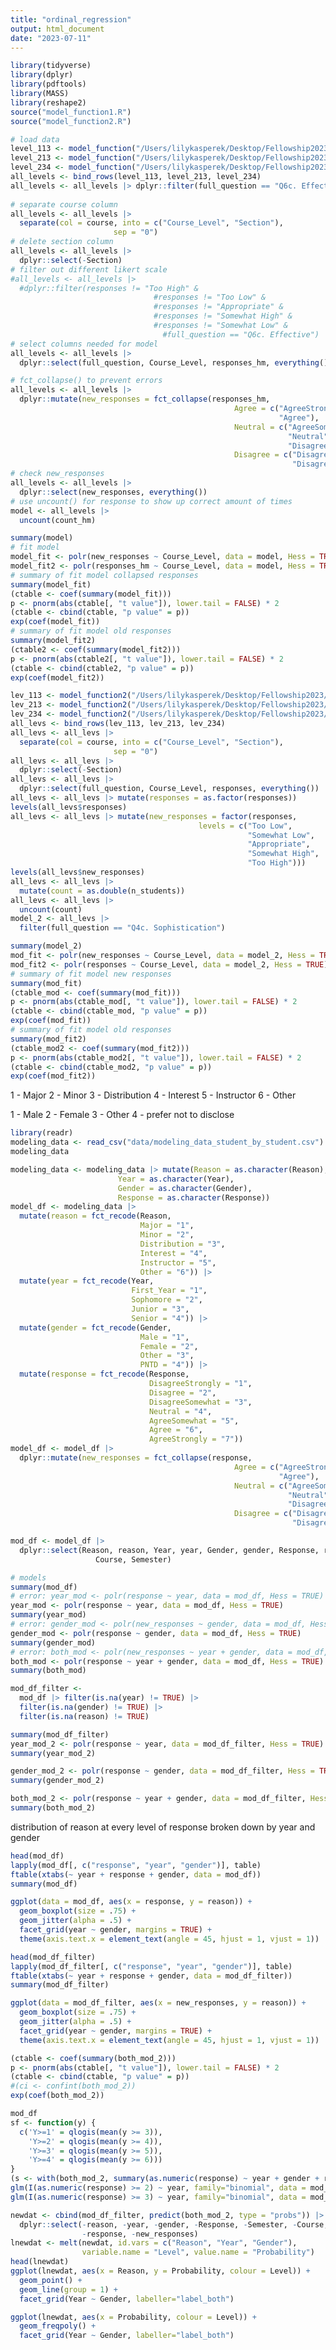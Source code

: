 ```yaml
---
title: "ordinal_regression"
output: html_document
date: "2023-07-11"
---
```


```r
library(tidyverse)
library(dplyr)
library(pdftools)
library(MASS)
library(reshape2)
source("model_function1.R")
source("model_function2.R")
```

```r
# load data 
level_113 <- model_function("/Users/lilykasperek/Desktop/Fellowship2023/eval_pdfs/STAT113_Spring_2020_2.pdf")
level_213 <- model_function("/Users/lilykasperek/Desktop/Fellowship2023/eval_pdfs/STAT213_Spring_2020_1.pdf")
level_234 <- model_function("/Users/lilykasperek/Desktop/Fellowship2023/eval_pdfs/STAT234_Fall_2020_1.pdf")
all_levels <- bind_rows(level_113, level_213, level_234) 
all_levels <- all_levels |> dplyr::filter(full_question == "Q6c. Effective")
  
# separate course column 
all_levels <- all_levels |> 
  separate(col = course, into = c("Course_Level", "Section"),
                       sep = "0") 
# delete section column
all_levels <- all_levels |> 
  dplyr::select(-Section) 
# filter out different likert scale 
#all_levels <- all_levels |> 
  #dplyr::filter(responses != "Too High" &
                                #responses != "Too Low" &
                                #responses != "Appropriate" &
                                #responses != "Somewhat High" &
                                #responses != "Somewhat Low" &
                                  #full_question == "Q6c. Effective")
# select columns needed for model 
all_levels <- all_levels |> 
  dplyr::select(full_question, Course_Level, responses_hm, everything())
```

```r
# fct_collapse() to prevent errors 
all_levels <- all_levels |> 
  dplyr::mutate(new_responses = fct_collapse(responses_hm,
                                                  Agree = c("AgreeStrongly",
                                                            "Agree"),
                                                  Neutral = c("AgreeSomewhat",
                                                              "Neutral",
                                                              "DisagreeSomewhat"),
                                                  Disagree = c("Disagree",
                                                               "DisagreeStrongly"))) 
# check new_responses
all_levels <- all_levels |>
  dplyr::select(new_responses, everything()) 
# use uncount() for response to show up correct amount of times 
model <- all_levels |> 
  uncount(count_hm)
```

```r
summary(model)
# fit model
model_fit <- polr(new_responses ~ Course_Level, data = model, Hess = TRUE)
model_fit2 <- polr(responses_hm ~ Course_Level, data = model, Hess = TRUE)
# summary of fit model collapsed responses
summary(model_fit)
(ctable <- coef(summary(model_fit)))
p <- pnorm(abs(ctable[, "t value"]), lower.tail = FALSE) * 2
(ctable <- cbind(ctable, "p value" = p))
exp(coef(model_fit))
# summary of fit model old responses
summary(model_fit2)
(ctable2 <- coef(summary(model_fit2)))
p <- pnorm(abs(ctable2[, "t value"]), lower.tail = FALSE) * 2
(ctable <- cbind(ctable2, "p value" = p))
exp(coef(model_fit2))
```

```r
lev_113 <- model_function2("/Users/lilykasperek/Desktop/Fellowship2023/eval_pdfs/STAT113_Spring_2020_2.pdf")
lev_213 <- model_function2("/Users/lilykasperek/Desktop/Fellowship2023/eval_pdfs/STAT213_Spring_2020_1.pdf")
lev_234 <- model_function2("/Users/lilykasperek/Desktop/Fellowship2023/eval_pdfs/STAT234_Fall_2020_1.pdf")
all_levs <- bind_rows(lev_113, lev_213, lev_234) 
all_levs <- all_levs |>
  separate(col = course, into = c("Course_Level", "Section"),
                       sep = "0") 
all_levs <- all_levs |>
  dplyr::select(-Section)
all_levs <- all_levs |>
  dplyr::select(full_question, Course_Level, responses, everything())
all_levs <- all_levs |> mutate(responses = as.factor(responses))
levels(all_levs$responses)
all_levs <- all_levs |> mutate(new_responses = factor(responses,
                                          levels = c("Too Low",
                                                     "Somewhat Low",
                                                     "Appropriate",
                                                     "Somewhat High",
                                                     "Too High")))
levels(all_levs$new_responses)
all_levs <- all_levs |>
  mutate(count = as.double(n_students))
all_levs <- all_levs |>
  uncount(count)
model_2 <- all_levs |>
  filter(full_question == "Q4c. Sophistication")
```

```r
summary(model_2)
mod_fit <- polr(new_responses ~ Course_Level, data = model_2, Hess = TRUE)
mod_fit2 <- polr(responses ~ Course_Level, data = model_2, Hess = TRUE)
# summary of fit model new responses
summary(mod_fit)
(ctable_mod <- coef(summary(mod_fit)))
p <- pnorm(abs(ctable_mod[, "t value"]), lower.tail = FALSE) * 2
(ctable <- cbind(ctable_mod, "p value" = p))
exp(coef(mod_fit))
# summary of fit model old responses
summary(mod_fit2)
(ctable_mod2 <- coef(summary(mod_fit2)))
p <- pnorm(abs(ctable_mod2[, "t value"]), lower.tail = FALSE) * 2
(ctable <- cbind(ctable_mod2, "p value" = p))
exp(coef(mod_fit2))
```

1 - Major
2 - Minor
3 - Distribution
4 - Interest
5 - Instructor
6 - Other

1 - Male 
2 - Female 
3 - Other
4 - prefer not to disclose

```r
library(readr)
modeling_data <- read_csv("data/modeling_data_student_by_student.csv")
modeling_data
```

```r
modeling_data <- modeling_data |> mutate(Reason = as.character(Reason),
                        Year = as.character(Year),
                        Gender = as.character(Gender),
                        Response = as.character(Response))
model_df <- modeling_data |> 
  mutate(reason = fct_recode(Reason,
                             Major = "1",
                             Minor = "2",
                             Distribution = "3",
                             Interest = "4",
                             Instructor = "5",
                             Other = "6")) |>
  mutate(year = fct_recode(Year,
                           First_Year = "1",
                           Sophomore = "2",
                           Junior = "3",
                           Senior = "4")) |>
  mutate(gender = fct_recode(Gender,
                             Male = "1",
                             Female = "2",
                             Other = "3",
                             PNTD = "4")) |>
  mutate(response = fct_recode(Response,
                               DisagreeStrongly = "1",
                               Disagree = "2",
                               DisagreeSomewhat = "3",
                               Neutral = "4",
                               AgreeSomewhat = "5",
                               Agree = "6",
                               AgreeStrongly = "7")) 
model_df <- model_df |>
  dplyr::mutate(new_responses = fct_collapse(response,
                                                  Agree = c("AgreeStrongly",
                                                            "Agree"),
                                                  Neutral = c("AgreeSomewhat",
                                                              "Neutral",
                                                              "DisagreeSomewhat"),
                                                  Disagree = c("Disagree",
                                                               "DisagreeStrongly")))

mod_df <- model_df |> 
  dplyr::select(Reason, reason, Year, year, Gender, gender, Response, response, new_responses,
                   Course, Semester)
```

```r
# models 
summary(mod_df)
# error: year_mod <- polr(response ~ year, data = mod_df, Hess = TRUE)
year_mod <- polr(response ~ year, data = mod_df, Hess = TRUE)
summary(year_mod)
# error: gender_mod <- polr(new_responses ~ gender, data = mod_df, Hess = TRUE)
gender_mod <- polr(response ~ gender, data = mod_df, Hess = TRUE)
summary(gender_mod)
# error: both_mod <- polr(new_responses ~ year + gender, data = mod_df, Hess = TRUE)
both_mod <- polr(response ~ year + gender, data = mod_df, Hess = TRUE)
summary(both_mod)

mod_df_filter <-
  mod_df |> filter(is.na(year) != TRUE) |>
  filter(is.na(gender) != TRUE) |>
  filter(is.na(reason) != TRUE)

summary(mod_df_filter)
year_mod_2 <- polr(response ~ year, data = mod_df_filter, Hess = TRUE)
summary(year_mod_2)

gender_mod_2 <- polr(response ~ gender, data = mod_df_filter, Hess = TRUE)
summary(gender_mod_2)

both_mod_2 <- polr(response ~ year + gender, data = mod_df_filter, Hess = TRUE)
summary(both_mod_2)
```

distribution of reason at every level of response broken down by year and gender 
```r
head(mod_df)
lapply(mod_df[, c("response", "year", "gender")], table)
ftable(xtabs(~ year + response + gender, data = mod_df))
summary(mod_df)

ggplot(data = mod_df, aes(x = response, y = reason)) +
  geom_boxplot(size = .75) +
  geom_jitter(alpha = .5) +
  facet_grid(year ~ gender, margins = TRUE) +
  theme(axis.text.x = element_text(angle = 45, hjust = 1, vjust = 1))

head(mod_df_filter)
lapply(mod_df_filter[, c("response", "year", "gender")], table)
ftable(xtabs(~ year + response + gender, data = mod_df_filter))
summary(mod_df_filter)

ggplot(data = mod_df_filter, aes(x = new_responses, y = reason)) +
  geom_boxplot(size = .75) +
  geom_jitter(alpha = .5) +
  facet_grid(year ~ gender, margins = TRUE) +
  theme(axis.text.x = element_text(angle = 45, hjust = 1, vjust = 1))
```

```r
(ctable <- coef(summary(both_mod_2)))
p <- pnorm(abs(ctable[, "t value"]), lower.tail = FALSE) * 2
(ctable <- cbind(ctable, "p value" = p))
#(ci <- confint(both_mod_2))
exp(coef(both_mod_2))
```

```r
mod_df
sf <- function(y) {
  c('Y>=1' = qlogis(mean(y >= 3)),
    'Y>=2' = qlogis(mean(y >= 4)),
    'Y>=3' = qlogis(mean(y >= 5)),
    'Y>=4' = qlogis(mean(y >= 6)))
}
(s <- with(both_mod_2, summary(as.numeric(response) ~ year + gender + reason, fun=sf)))
glm(I(as.numeric(response) >= 2) ~ year, family="binomial", data = mod_df)
glm(I(as.numeric(response) >= 3) ~ year, family="binomial", data = mod_df)
```

```r
newdat <- cbind(mod_df_filter, predict(both_mod_2, type = "probs")) |>
  dplyr::select(-reason, -year, -gender, -Response, -Semester, -Course,
                -response, -new_responses)
lnewdat <- melt(newdat, id.vars = c("Reason", "Year", "Gender"),
                variable.name = "Level", value.name = "Probability")
head(lnewdat)
ggplot(lnewdat, aes(x = Reason, y = Probability, colour = Level)) +
  geom_point() + 
  geom_line(group = 1) +
  facet_grid(Year ~ Gender, labeller="label_both")

ggplot(lnewdat, aes(x = Probability, colour = Level)) +
  geom_freqpoly() +
  facet_grid(Year ~ Gender, labeller="label_both")
```

